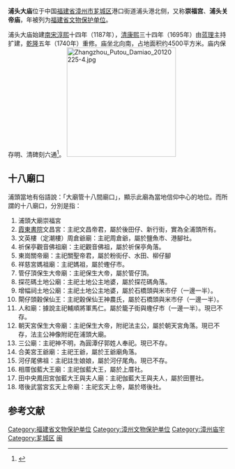 {{coord|24|30|41|N|117|40|14|E|display=title|scale:10000}}
{{文物保护单位
| 级别 = 省级
| 省区市 = 福建省
| 名称 = 浦头大庙
| 图片 = [[File:Zhangzhou_Putou_Damiao_20120225-2.jpg|250px]]
| 所在 = [[漳州市|漳州市]]
| 分类 = 古建筑
| 时代 = 清
| 编号 = 第七批第66项
| 登录 = 2009年11月16日
}}

'''浦头大庙'''位于中国[[福建省|福建省]][[漳州市|漳州市]][[芗城区|芗城区]]港口街道浦头港北侧，又称'''崇福宫'''、'''浦头关帝庙'''，年被列为[[福建省文物保护单位|福建省文物保护单位]]。

浦头大庙始建[[南宋|南宋]][[淳熙|淳熙]]十四年（1187年），[[清朝|清]][[康熙|康熙]]三十四年（1695年）由[[蓝理|蓝理]]主持扩建，[[乾隆|乾隆]]五年（1740年）重修。庙坐北向南，占地面积约4500平方米。庙内保存明、清碑刻六通<ref>{{cite web|title=福建省人民政府关于公布第七批省级文物保护单位名单及保护范围的通知 |author=福建省人民政府网 |url=http://www.fujian.gov.cn/zwgk/zxwj/szfwj/200912/t20091209_177441.htm |publisher= |deadurl=yes |archiveurl=https://web.archive.org/web/20131224122739/http://www.fujian.gov.cn/zwgk/zxwj/szfwj/200912/t20091209_177441.htm |archivedate=2013-12-24 }}</ref>。
[[File:Zhangzhou_Putou_Damiao_20120225-4.jpg|250px]]

== 十八廟口 ==
浦頭當地有俗語說：「大廟管十八間廟口」，顯示此廟為當地信仰中心的地位{{r|鍾建華}}。而所謂的十八廟口，分別是指{{r|鍾建華}}：
#浦頭大廟崇福宮
#[[霞東書院|霞東書院]]文昌宮：主祀文昌帝君，屬於後田仔、新行街，實為全浦頭所有。
#文英樓（定潮樓）周倉爺廟：主祀周倉爺，屬於鹽魚市、港腳社。
#祈保亭觀音佛祖廟：主祀觀音佛祖，屬於祈保亭角落。
#東崗關帝廟：主祀關聖帝君，屬於粉街仔、水田、柳仔腳
#祥慈宮媽祖廟：主祀媽祖，屬於蟶仔市。
#管仔頂保生大帝廟：主祀保生大帝，屬於管仔頂。
#探花碼土地公廟：主祀土地公主地婆，屬於探花碼角落。
#增幅祠土地公廟：主祀土地公主地婆，屬於石橋頭與米市仔（一邊一半）。
#閘仔頭穀保仙王：主祀穀保仙王神農氏，屬於石橋頭與米市仔（一邊一半）。
#人和廟：據說主祀輔順將軍馬仁。屬於籠子街與蟶仔市（一邊一半）。現已不存。
#朝天宮保生大帝廟：主祀保生大帝，附祀法主公，屬於朝天宮角落。現已不存，法主公神像附祀在浦頭大廟。
#三公廟：主祀神不明，為圓潭仔郭姓人奉祀。現已不存。
#合美宮王爺廟：主祀王爺，屬於王爺廟角落。
#河仔尾佛祖：主祀註生娘娘，屬於河仔尾角。現已不存。
#相厝伽藍大王廟：主祀伽藍大王，屬於上厝社。
#田中央鳳田宮伽藍大王與夫人廟：主祀伽藍大王與夫人，屬於田豐社。
#塔後武當宮玄天上帝廟：主祀玄天上帝，屬於塔後社。

==参考文献==
{{commonscat|Putou Damiao}}
{{reflist|refs=
<ref name="鍾建華">{{cite book|author=鍾建華 |title=《臺灣與各地之保生大帝信仰研究》 |chapter=〈閩南浦頭社保生大帝廟的城市化變遷研究〉 |publisher=里仁書店 |date=2019-04-20 |isbn=978-986-97753-0-4 }}</ref>
}}

{{DEFAULTSORT:pu}}
{{漳州市境内的福建省文物保护单位}}
[[Category:福建省文物保护单位|Category:福建省文物保护单位]]
[[Category:漳州文物保护单位|Category:漳州文物保护单位]]
[[Category:漳州庙宇|Category:漳州庙宇]]
[[Category:芗城区|Category:芗城区]]
[[Category:中国关帝庙|闽]]